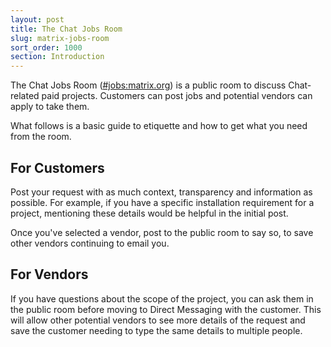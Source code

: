 ```yaml
---
layout: post
title: The Chat Jobs Room
slug: matrix-jobs-room
sort_order: 1000
section: Introduction
---
```


The Chat Jobs Room ([#jobs:matrix.org](https://to.chat.imzqqq.top/#/#jobs:matrix.org)) 
is a public room to discuss Chat-related paid projects. Customers can post 
jobs and potential vendors can apply to take them.

What follows is a basic guide to etiquette and how to get what you need from 
the room.

## For Customers

Post your request with as much context, transparency and information as 
possible. For example, if you have a specific installation requirement for a 
project, mentioning these details would be helpful in the initial post.

Once you've selected a vendor, post to the public room to say so, to save other 
vendors continuing to email you.

## For Vendors

If you have questions about the scope of the project, you can ask them in the 
public room before moving to Direct Messaging with the customer. This will 
allow other potential vendors to see more details of the request and save the 
customer needing to type the same details to multiple people. 
